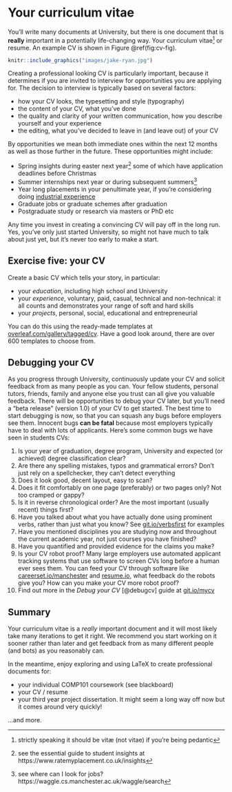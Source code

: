 # Your curriculum vitae {#cv}

You'll write many documents at University, but there is one document that is **really** important in a potentially life-changing way. Your curriculum vitae^[strictly speaking it should be vitæ (not vitae) if you're being pedantic] or resume. An example CV is shown in Figure \@ref(fig:cv-fig).

```r
knitr::include_graphics("images/jake-ryan.jpg")
```
Creating a professional looking CV is particularly important, because it determines if you are invited to interview for opportunities you are applying for. The decision to interview is typically based on several factors:

* how your CV looks, the typesetting and style (typography)
* the content of your CV, what you've done
* the quality and clarity of your written communication, how you describe yourself and your experience
* the editing, what you've decided to leave in (and leave out) of your CV

By opportunities we mean both immediate ones within the next 12 months as well as those further in the future. These opportunities might include:

* Spring insights during easter next year^[see the essential guide to student insights at https://www.ratemyplacement.co.uk/insights] some of which have application deadlines before Christmas
* Summer internships next year or during subsequent summers^[see where can I look for jobs? https://waggle.cs.manchester.ac.uk/waggle/search]
* Year long placements in your penultimate year, if you're considering doing [industrial experience](http://studentnet.cs.manchester.ac.uk/employment/placement/)
* Graduate jobs or graduate schemes after graduation
* Postgraduate study or research via masters or PhD etc

Any time you invest in creating a convincing CV will pay off in the long run. Yes, you've only just started University, so might not have much to talk about just yet, but it's never too early to make a start.

## Exercise five: your CV {#ex5}

Create a basic CV which tells your story, in particular:

* your *education*, including high school and University
* your *experience*, voluntary, paid, casual, technical and non-technical: it all counts and demonstrates your range of soft and hard skills
* your *projects*, personal, social, educational and entrepreneurial

You can do this using the ready-made templates at [overleaf.com/gallery/tagged/cv](https://www.overleaf.com/gallery/tagged/cv). Have a good look around, there are over 600 templates to choose from.

## Debugging your CV
As you progress through University, continuously update your CV and solicit feedback from as many people as you can. Your fellow students, personal tutors, friends, family and anyone else you trust can all give you valuable feedback. There will be opportunities to debug your CV later, but you’ll need a “beta release” (version 1.0) of your CV to get started. The best time to start debugging is now, so that you can squash any bugs before employers see them. Innocent bugs **can be fatal** because most employers typically have to deal with lots of applicants. Here's some common bugs we have seen in students CVs:

1. Is your year of graduation, degree program, University and expected (or achieved) degree classification clear?
1. Are there any spelling mistakes, typos and grammatical errors? Don't just rely on a spellchecker, they can't detect everything
1. Does it look good, decent layout, easy to scan?
1. Does it fit comfortably on one page (preferably) or two pages only? Not too cramped or gappy?
1. Is it in reverse chronological order? Are the most important (usually recent) things first?
1. Have you talked about what you have actually done using prominent verbs, rather than just what you know? See [git.io/verbsfirst](http://git.io/verbsfirst) for examples
1. Have you mentioned disciplines you are studying now and throughout the current academic year, not just courses you have finished?
1. Have you quantified and provided evidence for the claims you make?
1. Is your CV robot proof? Many large employers use automated applicant tracking systems that use software to screen CVs long before a human ever sees them. You can feed your CV through software like [careerset.io/manchester](http://careerset.io/manchester) and [resume.io](https://resume.io/), what feedback do the robots give you? How can you make your CV more robot proof?
1. Find out more in the *Debug your CV* [@debugcv] guide at [git.io/mycv](http://git.io/mycv)


## Summary {#cvconc}

Your curriculum vitae is a *really* important document and it will most likely take many iterations to get it right. We recommend you start working on it sooner rather than later and get feedback from as many different people (and bots) as you reasonably can.

In the meantime, enjoy exploring and using LaTeX to create professional documents for:

* your individual COMP101 coursework (see blackboard)
* your CV / resume
* your third year project dissertation. It might seem a long way off now but it comes around very quickly!

...and more.


<!--

limitations of LaTeX
limitations of pdf
The Stoic Resilience of PDF Within a Digital Ecosystem
https://www.overleaf.com/learn/latex/Articles/The_Stoic_Resilience_of_PDF_Within_a_Digital_Ecosystem

markdown, bookdown, pandoc

appendix with stuff from SRP

-->
